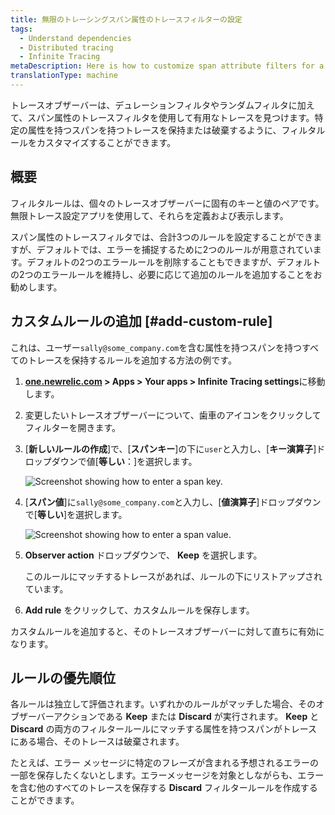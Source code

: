 ```yaml
---
title: 無限のトレーシングスパン属性のトレースフィルターの設定
tags:
  - Understand dependencies
  - Distributed tracing
  - Infinite Tracing
metaDescription: Here is how to customize span attribute filters for a trace observer.
translationType: machine
---
```




トレースオブザーバーは、デュレーションフィルタやランダムフィルタに加えて、スパン属性のトレースフィルタを使用して有用なトレースを見つけます。特定の属性を持つスパンを持つトレースを保持または破棄するように、フィルタルールをカスタマイズすることができます。

## 概要

フィルタルールは、個々のトレースオブザーバーに固有のキーと値のペアです。無限トレース設定アプリを使用して、それらを定義および表示します。

スパン属性のトレースフィルタでは、合計3つのルールを設定することができますが、デフォルトでは、エラーを捕捉するために2つのルールが用意されています。デフォルトの2つのエラールールを削除することもできますが、デフォルトの2つのエラールールを維持し、必要に応じて追加のルールを追加することをお勧めします。

## カスタムルールの追加 [#add-custom-rule]

これは、ユーザー`sally@some_company.com`を含む属性を持つスパンを持つすべてのトレースを保持するルールを追加する方法の例です。

1. **[one.newrelic.com](https://one.newrelic.com/all-capabilities) > Apps > Your apps > Infinite Tracing settings**に移動します。

2. 変更したいトレースオブザーバーについて、歯車のアイコンをクリックしてフィルターを開きます。

3. \[**新しいルールの作成**]で、\[**スパンキー**]の下に`user`と入力し、\[**キー演算子**]ドロップダウンで値\[**等しい**：]を選択します。

   <img
     title="span_key.png"
     alt="Screenshot showing how to enter a span key."
     src={spanKey}
   />

4. \[**スパン値**]に`sally@some_company.com`と入力し、\[**値演算子**]ドロップダウンで\[**等しい**]を選択します。

   <img
     title="span_value.png"
     alt="Screenshot showing how to enter a span value."
     src={spanValue}
   />

5. **Observer action** ドロップダウンで、 **Keep** を選択します。

   <Callout variant="tip">
     このルールにマッチするトレースがあれば、ルールの下にリストアップされています。
   </Callout>

6. **Add rule** をクリックして、カスタムルールを保存します。

カスタムルールを追加すると、そのトレースオブザーバーに対して直ちに有効になります。

## ルールの優先順位

各ルールは独立して評価されます。いずれかのルールがマッチした場合、そのオブザーバーアクションである **Keep** または **Discard** が実行されます。 **Keep** と **Discard** の両方のフィルタールールにマッチする属性を持つスパンがトレースにある場合、そのトレースは破棄されます。

たとえば、エラー メッセージに特定のフレーズが含まれる予想されるエラーの一部を保存したくないとします。エラーメッセージを対象としながらも、エラーを含む他のすべてのトレースを保存する **Discard** フィルタールールを作成することができます。